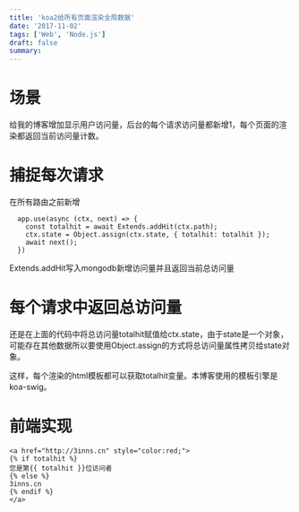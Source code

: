 ```yaml
---
title: 'koa2给所有页面渲染全局数据'
date: '2017-11-02'
tags: ['Web', 'Node.js']
draft: false
summary: 
---
```


# 场景
给我的博客增加显示用户访问量，后台的每个请求访问量都新增1，每个页面的渲染都返回当前访问量计数。

# 捕捉每次请求
在所有路由之前新增
```
  app.use(async (ctx, next) => {
    const totalhit = await Extends.addHit(ctx.path);
    ctx.state = Object.assign(ctx.state, { totalhit: totalhit });
    await next();
  })
```
Extends.addHit写入mongodb新增访问量并且返回当前总访问量

# 每个请求中返回总访问量
还是在上面的代码中将总访问量totalhit赋值给ctx.state，由于state是一个对象，可能存在其他数据所以要使用Object.assign的方式将总访问量属性拷贝给state对象。

这样，每个渲染的html模板都可以获取totalhit变量。本博客使用的模板引擎是koa-swig。

# 前端实现
```
<a href="http://3inns.cn" style="color:red;">
{% if totalhit %}
您是第{{ totalhit }}位访问者
{% else %}
3inns.cn
{% endif %}
</a>
```